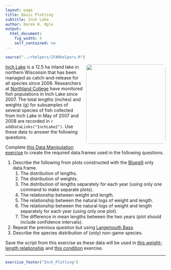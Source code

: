 ```yaml
---
layout: page
title: Basic Plotting
subtitle: Inch Lake
author: Derek H. Ogle
output: 
  html_document: 
    fig_width: 5
    self_contained: no
---
```

```r
source("../rhelpers/IFARhelpers.R")
```

<img style="float: right; margin: 0px 0px 10px 10px; border-radius:10px;" src="imgs/inch-working3.jpg" width="250px" />
[Inch Lake](http://dnr.wi.gov/lakes/lakepages/LakeDetail.aspx?wbic=2764300&page=facts) is a 12.5 ha inland lake in northern Wisconsin that has been managed as catch-and-release for all species since 2006.  Researchers at [Northland College](http://www.northland.edu/) have monitored fish populations in Inch Lake since 2007.  The total lengths (inches) and weights (g) for subsamples of several species of fish collected from Inch Lake in May of 2007 and 2008 are recorded in `r addDataLinks("InchLake2")`.  Use these data to answer the following questions.

Complete [this Data Manipulation exercise](Inch_DataManip.html) to create the required data.frames used in the following questions.

1. Describe the following from plots constructed with the [Bluegill](https://en.wikipedia.org/wiki/Bluegill) only data.frame.
    1. The distribution of lengths.
    1. The distribution of weights.
    1. The distribution of lengths separately for each year (using only one command to make separate plots).
    1. The relationship between weight and length.
    1. The relationship between the natural logs of weight and length.
    1. The relationship between the natural logs of weight and length separately for each year (using only one plot).
    1. The difference in mean lengths between the two years (plot should include confidence intervals).
1. Repeat the previous question but using [Largemouth Bass](https://en.wikipedia.org/wiki/Largemouth_bass).
1. Describe the species distribution of (only) non-game species.

Save the script from this exercise as these data will be used in [this weight-length relationship](Inch_WLBluegill_A.html) and [this condition](Inch_ConditionBluegill.html) exercise.

---
```r
exercise_footer("Inch_Plotting")
```
